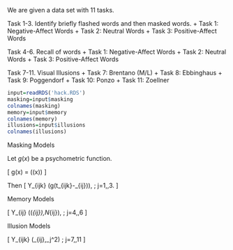 We are given a data set with 11 tasks.

Task 1-3.  Identify briefly flashed words and then masked words.
  + Task 1: Negative-Affect Words
  + Task 2: Neutral Words
  + Task 3: Positive-Affect Words

Task 4-6.  Recall of words
  + Task 1: Negative-Affect Words
  + Task 2: Neutral Words
  + Task 3: Positive-Affect Words
  
Task 7-11.  Visual Illusions
  + Task 7: Brentano (M/L)
  + Task 8: Ebbinghaus
  + Task 9: Poggendorf
  + Task 10: Ponzo
  + Task 11: Zoellner 
  
  
```r
input=readRDS('hack.RDS')
masking=input$masking
colnames(masking)
memory=input$memory
colnames(memory)
illusions=input$illusions
colnames(illusions)
```

Masking Models

Let $g(x)$ be a psychometric function.

\[
g(x) = \Phi(\log(x))
\]

Then
\[
Y_{ijk} \sim \mbox{Bernoulli}(g(t_{ijk}-\theta_{ij})), \; j=1,\ldots,3.
\]



Memory Models

\[
Y_{ij} \sim \mbox{Binomial}(\Phi(\theta_{ij}),N_{ij}), \; j=4,\ldots,6
\]

Illusion Models

\[
Y_{ijk} \sim \mbox{Normal}(\theta_{ij},\tau_j^2) \; j=7,\ldots,11
\]